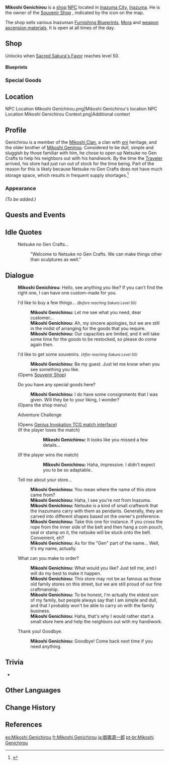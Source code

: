 {{Meta
<!-- REMOVE THIS TEMPLATE AFTER ADDING MISSING INFO -->
|missing_NPC_profile  = yes
}}
{{Character Infobox
|type             = Open-World NPC
|image            = NPC Mikoshi Genichirou.png
|region           = Inazuma
|location         = Inazuma
|affiliation      = Netsuke no Gen Crafts
|title            = Owner of Netsuke no Gen Crafts
|ancestry         = [[Mikoshi Clan]]
|sibling          = Mikoshi Genjirou
}}
'''Mikoshi Genichirou''' {{Lang|ja=御輿源一郎|ja_rm=Mikoshi Gen'ichirou}}  is a [[shop]] [[NPC]] located in [[Inazuma City]], [[Inazuma]]. He is the owner of the [[Souvenir Shop]] {{Lang|[[Netsuke no Gen Crafts]]|ja=根付の源|ja_rm=Netsuke no Gen}}, indicated by the {{DIcon|Souvenir}} icon on the map.

The shop sells various Inazuman [[Furnishing Blueprints]], [[Mora]] and [[Weapon Ascension Material|weapon ascension materials]]. It is open at all times of the day.

==Shop==
Unlocks when [[Sacred Sakura's Favor]] reaches level 50.
{{Shop/Header|currency=Electro Sigil|total=1|vendor=Mikoshi Genichirou}}
{{Shop|Coral Branch of a Distant Sea|2|4|total=1|x=3}}
{{Shop|Narukami's Wisdom|2|4|total=1|x=3}}
{{Shop|Mask of the Wicked Lieutenant|2|4|total=1|x=3}}
{{Shop|Mora|2|20|total=1|x=10,000}}
{{Shop|Mora|1|inf=1|total=1|x=3,000}}
{{Shop/Footer|total=64+}}

====Blueprints====
{{Shop/Header|currency=Electro Sigil|total=1|vendor=Mikoshi Genichirou}}
{{Shop|Otogi Wood Granary Cart|5|1|total=1|blueprint=1}}
{{Shop|Simple Otogi Workshop|5|1|total=1|blueprint=1}}
{{Shop|Camp Bonfire: Glorious Clarity|5|1|total=1|blueprint=1}}
{{Shop|Camp Barricade: Taking Sides|5|1|total=1|blueprint=1}}
{{Shop|Scarlet Torii Gate: Way of Restoration|10|1|total=1|blueprint=1}}
{{Shop|Maple Wood Tanuki|10|1|total=1|blueprint=1}}
{{Shop|Maple Wood White Kitsune|10|1|total=1|blueprint=1}}
{{Shop|Shrine Statue: "Seirai Ward"|10|1|total=1|blueprint=1}}
{{Shop|The Bamboo's Call|10|1|total=1|blueprint=1}}
{{Shop|Ancestral Sword Rack: Iron Sharpens Iron|20|1|total=1|blueprint=1}}
{{Shop/Footer|total=90}}
<!-- Do not remove the header "Blueprints". This section is transcluded on the Blueprints page. -->
===Special Goods===
{{Shop/Header|total=1|vendor=Mikoshi Genichirou}}
{{Shop|Festive Drum|150,000|1|total=1}}
{{Shop/Footer|total=150,000}}

==Location==
<gallery>
NPC Location Mikoshi Genichirou.png|Mikoshi Genichirou's location
NPC Location Mikoshi Genichirou Context.png|Additional context
</gallery>

==Profile==
<!-- detailed story/lore information goes here -->
Genichirou is a member of the [[Mikoshi Clan]], a clan with [[oni]] heritage, and the older brother of [[Mikoshi Genjirou]]. Considered to be dull, simple and sluggish by those familiar with him, he chose to open up Netsuke no Gen Crafts to help his neighbors out with his handiwork. By the time the [[Traveler]] arrived, his store had just run out of stock for the time being. Part of the reason for this is likely because Netsuke no Gen Crafts does not have much storage space, which results in frequent supply shortages.<ref>{{Ref/Furnishing|Inazuman Store: Numberless Gems}}</ref>

===Appearance===
''(To be added.)''

==Quests and Events==
{{Quests and Events}}

==Idle Quotes==
{{Dialogue Start}}
: {{DIcon|Idle}} Netsuke no Gen Crafts...
:: {{A|VO Mikoshi Genichirou 01.ogg}} "Welcome to Netsuke no Gen Crafts. We can make things other than sculptures as well."
{{Dialogue End}}

==Dialogue==
{{Dialogue Start}}
:'''Mikoshi Genichirou:''' Hello, see anything you like? If you can't find the right one, I can have one custom-made for you.
:{{DIcon|Souvenir}} I'd like to buy a few things... ''<small>(Before reaching Sakura Level 50)</small>''
::'''Mikoshi Genichirou:''' Let me see what you need, dear customer...
::'''Mikoshi Genichirou:''' Ah, my sincere apologies, but we are still in the midst of arranging for the goods that you require.
::'''Mikoshi Genichirou:''' Our capacities are limited, and it will take some time for the goods to be restocked, so please do come again then.
:{{DIcon|Souvenir}} I'd like to get some souvenirs. ''<small>(After reaching Sakura Level 50)</small>''
::'''Mikoshi Genichirou:''' Be my guest. Just let me know when you see something you like.
:;(Opens [[Souvenir Shop]])
:{{DIcon|Special Souvenir}} Do you have any special goods here?
::'''Mikoshi Genichirou:''' I do have some consignments that I was given. Will they be to your liking, I wonder?
:;(Opens the shop menu)
:{{DIcon|TCG}} Adventure Challenge
:;(Opens [[Genius Invokation TCG/Stage/Mikoshi Genichirou/Dendrobium Falling|Genius Invokation TCG match interface]])
:;(If the player loses the match)
:::'''Mikoshi Genichirou:''' It looks like you missed a few details...
:;(If the player wins the match)
:::'''Mikoshi Genichirou:''' Haha, impressive. I didn't expect you to be so adaptable..
:{{DIcon}} Tell me about your store...
::'''Mikoshi Genichirou:''' You mean where the name of this store came from?
::'''Mikoshi Genichirou:''' Haha, I see you're not from Inazuma.
::'''Mikoshi Genichirou:''' Netsuke is a kind of small craftwork that the Inazumans carry with them as pendants. Generally, they are carved into different shapes based on the owner's preference.
::'''Mikoshi Genichirou:''' Take this one for instance. If you cross the rope from the inner side of the belt and then hang a coin pouch, seal or stamp on it, the netsuke will be stuck onto the belt. Convenient, eh?
::'''Mikoshi Genichirou:''' As for the "Gen" part of the name... Well, it's my name, actually.
:{{DIcon}} What can you make to order?
::'''Mikoshi Genichirou:''' What would you like? Just tell me, and I will do my best to make it happen.
::'''Mikoshi Genichirou:''' This store may not be as famous as those old family stores on this street, but we are still proud of our fine craftmanship.
::'''Mikoshi Genichirou:''' To be honest, I'm actually the eldest son of my family, but people always say that I am simple and dull, and that I probably won't be able to carry on with the family business.
::'''Mikoshi Genichirou:''' Haha, that's why I would rather start a small store here and help the neighbors out with my handiwork.
:{{DIcon}} Thank you! Goodbye.
::'''Mikoshi Genichirou:''' Goodbye! Come back next time if you need anything.
{{Dialogue End}}

==Trivia==
* {{Furnishing Mentions}}

==Other Languages==
{{Other Languages
|default_hidden = 1
|en      = Mikoshi Genichirou
|zhs     = 御舆源一郎
|zhs_rm  = Yùyú Yuányīláng
|zht     = 御輿源一郎
|zht_rm  = Yùyú Yuányīláng
|ja      = 御輿源一郎
|ja_rm   = Mikoshi Gen'ichirou
|ko      = 미코시 겐이치로
|ko_rm   = Mikosi Gen'ichiro
|es      = Mikoshi Genichirou
|fr      = Mikoshi Genichirou
|ru      = Микоси Гэнитиро
|th      = Mikoshi Genichirou
|vi      = Mikoshi Genichirou
|de      = Mikoshi Genichirou
|id      = Mikoshi Genichirou
|pt      = Mikoshi Genichirou
|tr      = Mikoshi Genichirou
|it      = Mikoshi Genichirou
}}

==Change History==
{{Change History|2.0}}

==References==
{{Reflist}}

[[es:Mikoshi Genichirou]]
[[fr:Mikoshi Genichirou]]
[[ja:御輿源一郎]]
[[pt-br:Mikoshi Genichirou]]
